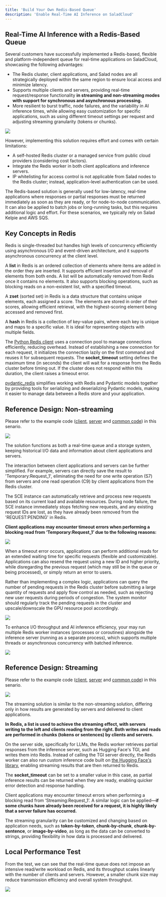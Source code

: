 ```yaml
---
title: 'Build Your Own Redis-Based Queue'
description: 'Enable Real-Time AI Inference on SaladCloud'
---
```


## Real-Time AI Inference with a Redis-Based Queue

Several customers have successfully implemented a Redis-based, flexible and platform-independent queue for real-time
applications on SaladCloud, showcasing the following advantages:

- The Redis cluster, client applications, and Salad nodes are all strategically deployed within the same region to
  ensure local access and minimize latency.
- Supports multiple clients and servers, providing real-time request/response functionality **in streaming and
  non-streaming modes with support for synchronous and asynchronous processing.**
- More resilient to burst traffic, node failures, and the variability in AI inference times, while allowing easy
  customization for specific applications, such as using different timeout settings per request and adjusting streaming
  granularity (tokens or chunks).

<img src="/guides/real-time-inference/images/2brq.png" />

However, implementing this solution requires effort and comes with certain limitations:

- A self-hosted Redis cluster or a managed service from public cloud providers (considering cost factors).
- Integrate the Redis worker in both client applications and inference servers.
- IP whitelisting for access control is not applicable from Salad nodes to the Redis cluster; instead, application-level
  authentication can be used.

The Redis-based solution is generally used for low-latency, real-time applications where responses or partial responses
must be returned immediately as soon as they are ready, or for node-to-node communication. It can also be applied to
batch jobs or long-running tasks, but this requires additional logic and effort. For these scenarios, we typically rely
on Salad Kelpie and AWS SQS.

## Key Concepts in Redis

Redis is single-threaded but handles high levels of concurrency efficiently using asynchronous I/O and event-driven
architecture, and it supports asynchronous concurrency at the client level.

A **list** in Redis is an ordered collection of elements where items are added in the order they are inserted. It
supports efficient insertion and removal of elements from both ends. A list will be automatically removed from Redis
once it contains no elements. It also supports blocking operations, such as blocking reads on a non-existent list, with
a specified timeout.

A **zset** (sorted set) in Redis is a data structure that contains unique elements, each assigned a score. The elements
are stored in order of their scores, allowing efficient retrieval, with the highest-scoring element being accessed and
removed first.

A **hash** in Redis is a collection of key-value pairs, where each key is unique and maps to a specific value. It is
ideal for representing objects with multiple fields.

The [Python Redis client](https://github.com/redis/redis-py) uses a connection pool to manage connections efficiently,
reducing overhead. Instead of establishing a new connection for each request, it initializes the connection lazily on
the first command and reuses it for subsequent requests. The **socket_timeout** setting defines the maximum time (in
seconds) the client will wait for a response from the Redis cluster before timing out. If the cluster does not respond
within this duration, the client raises a timeout error.

[pydantic_redis](https://sopherapps.github.io/pydantic-redis/) simplifies working with Redis and Pydantic models
together by providing tools for serializing and deserializing Pydantic models, making it easier to manage data between a
Redis store and your application.

## Reference Design: Non-streaming

Please refer to the example code
([client](https://github.com/SaladTechnologies/rq/blob/main/python_redis_v1/rq_non_streaming_client.py),
[server](https://github.com/SaladTechnologies/rq/blob/main/python_redis_v1/rq_non_streaming_server.py) and
[common code](https://github.com/SaladTechnologies/rq/blob/main/python_redis_v1/rq_common.py)) in this senario.

<img src="/guides/real-time-inference/images/3rqns.png" />

The solution functions as both a real-time queue and a storage system, keeping historical I/O data and information about
client applications and servers.

The interaction between client applications and servers can be further simplified. For example, servers can directly
save the result to 'Temporary:Request_1', eliminating the need for one write operation (S7) from servers and one read
operation (C9) by client applications from the Redis cluster.

The SCE instance can automatically retrieve and process new requests based on its current load and available resources.
During node failure, the SCE instance immediately stops fetching new requests, and any existing request IDs are lost, as
they have already been removed from the 'REQUEST:PENDING' in Redis.

**Client applications may encounter timeout errors when performing a blocking read from ‘Temporary:Request_1’ due to the
following reasons:**

<img src="/guides/real-time-inference/images/5rqnsf.png" />

When a timeout error occurs, applications can perform additional reads for an extended waiting time for specific
requests (flexible and customizable). Applications can also resend the request using a new ID and higher priority, while
disregarding the previous request (which may still be in the queue or being processed), or simply return an error to
users.

Rather than implementing a complex logic, applications can query the number of pending requests in the Redis cluster
before submitting a large quantity of requests and apply flow control as needed, such as rejecting new user requests
during periods of congestion. The system monitor should regularly track the pending requests in the cluster and
upscale/downscale the GPU resource pool accordingly.

<img src="/guides/real-time-inference/images/5rqnsa.png" />

To enhance I/O throughput and AI inference efficiency, your may run multiple Redis worker instances (processes or
coroutines) alongside the inference server (running as a separate process), which supports multiple threads or
asynchronous concurrency with batched inference.

<img src="/guides/real-time-inference/images/4rqnsm.png" />

## Reference Design: Streaming

Please refer to the example code
([client](https://github.com/SaladTechnologies/rq/blob/main/python_redis_v1/rq_streaming_client.py),
[server](https://github.com/SaladTechnologies/rq/blob/main/python_redis_v1/rq_streaming_server.py) and
[common code](https://github.com/SaladTechnologies/rq/blob/main/python_redis_v1/rq_common.py)) in this senario.

<img src="/guides/real-time-inference/images/6rqs.png" />

The streaming solution is similar to the non-streaming solution, differing only in how results are generated by servers
and delivered to client applications.

**In Redis, a list is used to achieve the streaming effect, with servers writing to the left and clients reading from
the right. Both writes and reads are performed in chunks (tokens or sentences) by clients and servers.**

On the server side, specifically for LLMs, the Redis worker retrieves partial responses from the inference server, such
as Hugging Face's TGI, and writes them into Redis. Instead of calling the TGI server directly, the Redis worker can also
run custom inference code built on
[the Hugging Face's library](https://huggingface.co/docs/transformers/en/internal/generation_utils#transformers.TextIteratorStreamer.example),
enabling streaming results that are then returned to Redis.

The **socket_timeout** can be set to a smaller value in this case, as partial inference results can be returned when
they are ready, enabling quicker error detection and response handling.

Client applications may encounter timeout errors when performing a blocking read from ‘Streaming:Request_1’. A similar
logic can be applied—**if some chunks have already been received for a request, it is highly likely that a server
failure has occurred.**

The streaming granularity can be customized and changing based on application needs, such as **token-by-token**,
**chunk-by-chunk**, **chunk-by-sentence**, or **image-by-video**, as long as the data can be converted to strings,
providing flexibility in how data is processed and delivered.

## Local Performance Test

From the test, we can see that the real-time queue does not impose an intensive read/write workload on Redis, and its
throughput scales linearly with the number of clients and servers. However, a smaller chunk size may reduce transmission
efficiency and overall system throughput.

<img src="/guides/real-time-inference/images/7lt.png" />
